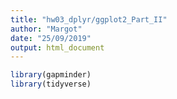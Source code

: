 ```yaml
---
title: "hw03_dplyr/ggplot2_Part_II"
author: "Margot"
date: "25/09/2019"
output: html_document
---
```

```r
library(gapminder)
library(tidyverse)
```

